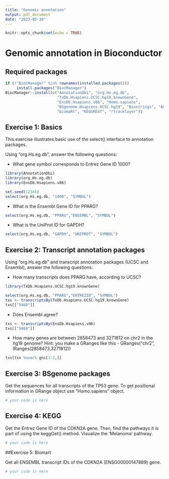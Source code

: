 ```yaml
---
title: "Genomic annotation"
output: pdf_document
date: "2023-05-10"
---
```

```r
knitr::opts_chunk$set(echo = TRUE)
```

# Genomic annotation in Bioconductor

## Required packages

```r
if (!"BiocManager" %in% rownames(installed.packages()))
     install.packages("BiocManager")
BiocManager::install(c("AnnotationDbi", "org.Hs.eg.db",
                       "TxDb.Hsapiens.UCSC.hg19.knownGene",
                       "EnsDb.Hsapiens.v86", "Homo.sapiens",
                       "BSgenome.Hsapiens.UCSC.hg19", "Biostrings", "AnnotationHub", 
                       "biomaRt", "KEGGREST", "rtracklayer"))
```


## Exercise 1: Basics
This exercise illustrates basic use of the select() interface to annotation packages.

Using "org.Hs.eg.db", answer the following questions:

- What gene symbol corresponds to Entrez Gene ID 1000?

```r
library(AnnotationDbi)
library(org.Hs.eg.db)
library(EnsDb.Hsapiens.v86)

set.seed(12345)
select(org.Hs.eg.db, "1000", "SYMBOL")

```

- What is the Ensembl Gene ID for PPARG?

```r
select(org.Hs.eg.db, "PPARG","ENSEMBL", "SYMBOL")
```

- What is the UniProt ID for GAPDH?
```r
select(org.Hs.eg.db, "GAPDH", "UNIPROT", "SYMBOL")
```

## Exercise 2: Transcript annotation packages

Using "org.Hs.eg.db" and transcript annotation packages (UCSC and Ensembl), answer the following questions:

- How many transcripts does PPARG have, according to UCSC?

```r
library(TxDb.Hsapiens.UCSC.hg19.knownGene)

select(org.Hs.eg.db, "PPARG","ENTREZID", "SYMBOL")
txs <- transcriptsBy(TxDb.Hsapiens.UCSC.hg19.knownGene)
txs[["5468"]]

```

- Does Ensembl agree?

```r
txs <- transcriptsBy(EnsDb.Hsapiens.v86)
txs[["5468"]]
```

- How many genes are between 2858473 and 3271812 on chr2 in the hg19 genome?
Hint: you make a GRanges like this - GRanges("chr2", IRanges(2858473,3271812))

```r
txs[txs %over% gns[1:2,]]
```

## Exercise 3: BSgenome packages

Get the sequences for all transcripts of the TP53 gene.
To get positional information in GRange object use "Homo.sapiens" object.

```r
# your code is here
```
## Exercise 4: KEGG 

Get the Entrez Gene ID of the CDKN2A gene. Then, find the pathways it is part of using the keggGet() method. Visualize the 'Melanoma' pathway.

```r
# your code is here
```

##Exercise 5: Biomart

Get all ENSEMBL transcript IDs of the CDKN2A (ENSG00000147889) gene.

```r
# your code is here
```
